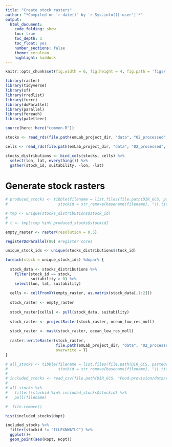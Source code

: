 ```yaml
---
title: "Create stock rasters"
author: "*Compiled on `r date()` by `r Sys.info()['user']`*"
output: 
  html_document:
    code_folding: show
    toc: true
    toc_depth: 1
    toc_float: yes
    number_sections: false
    theme: cerulean
    highlight: haddock
---
```



```r
knitr::opts_chunk$set(fig.width = 6, fig.height = 4, fig.path = 'figs/',message = FALSE, warning = FALSE)

library(raster)
library(tidyverse)
library(sf)
library(rredlist)
library(furrr)
library(doParallel)
library(parallel)
library(foreach)
library(paletteer)

source(here::here("common.R"))
```

```r
stocks <- read_rds(file.path(emLab_project_dir, "data", "02_processed", "food_provision", "Cleanmegacell.rds"))

cells <- read_rds(file.path(emLab_project_dir, "data", "02_processed", "food_provision", "CleanCoordmegacell.rds"))

stocks_distributions <- bind_cols(stocks, cells) %>% 
  select(lon, lat, everything()) %>% 
  gather(stock_id, suitability, -lon, -lat)
```

# Generate stock rasters

```r
# produced_stocks <- tibble(filename = list.files(file.path(DIR_GCS, paste0("Food-provision/data/processed/stock_distributions")), full.names = T),
#                      stockid = str_remove(basename(filename), "\\.tif"))
```

```r
# tmp <- unique(stocks_distributions$stock_id)
# 
# t <- tmp[!tmp %in% produced_stocks$stockid]
```

```r
empty_raster <- raster(resolution = 0.5)

registerDoParallel(80) #register cores

unique_stock_ids <- unique(stocks_distributions$stock_id)

foreach(stock = unique_stock_ids) %dopar% { 
  
  stock_data <- stocks_distributions %>% 
    filter(stock_id == stock,
           suitability > 0) %>% 
    select(lon, lat, suitability)
  
  cells <- cellFromXY(empty_raster, as.matrix(stock_data[,1:2]))
  
  stock_raster <- empty_raster
  
  stock_raster[cells] <- pull(stock_data, suitability)
  
  stock_raster <- projectRaster(stock_raster, ocean_low_res_moll)
  
  stock_raster <- mask(stock_raster, ocean_low_res_moll)
  
  raster::writeRaster(stock_raster, 
                      file.path(emLab_project_dir, "data", "02_processed", "stock_distributions", paste0(stock, ".tif")),
                      overwrite = T)
}
```

```r
# all_stocks <- tibble(filename = list.files(file.path(DIR_GCS, paste0("Food-provision/data/processed/stock_distributions")), full.names = T),
#                      stockid = str_remove(basename(filename), "\\.tif"))
# 
# included_stocks <- read_csv(file.path(DIR_GCS, "Food-provision/data/raw/FP_stock_info.csv"))
# 
# all_stocks %>% 
#   filter(!stockid %in% included_stocks$stockid) %>% 
#   pull(filename)

#  file.remove()
```


```r
hist(included_stocks$Hopt)

included_stocks %>% 
  filter(stockid != "ILLEXNWATLC") %>% 
  ggplot()+
  geom_point(aes(Ropt, Hopt))
```


